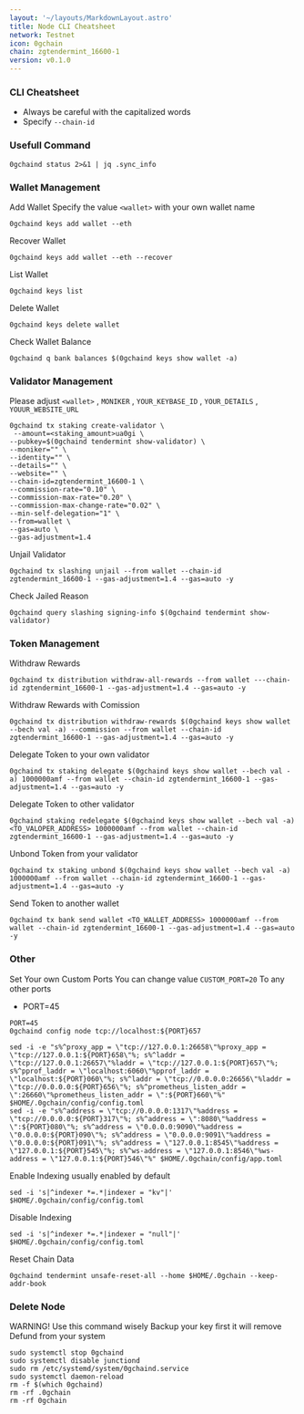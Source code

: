 ```yaml
---
layout: '~/layouts/MarkdownLayout.astro'
title: Node CLI Cheatsheet
network: Testnet
icon: 0gchain
chain: zgtendermint_16600-1
version: v0.1.0
---
```


### CLI Cheatsheet

- Always be careful with the capitalized words
- Specify `--chain-id`

### Usefull Command
```
0gchaind status 2>&1 | jq .sync_info
```

### Wallet Management

Add Wallet
Specify the value `<wallet>` with your own wallet name

```
0gchaind keys add wallet --eth
```

Recover Wallet
```
0gchaind keys add wallet --eth --recover
```

List Wallet
```
0gchaind keys list
```

Delete Wallet
```
0gchaind keys delete wallet
```

Check Wallet Balance
```
0gchaind q bank balances $(0gchaind keys show wallet -a)
```

### Validator Management

Please adjust `<wallet>` , `MONIKER` , `YOUR_KEYBASE_ID` , `YOUR_DETAILS` , `YOUUR_WEBSITE_URL`

```
0gchaind tx staking create-validator \
 --amount=<staking_amount>ua0gi \
--pubkey=$(0gchaind tendermint show-validator) \
--moniker="" \
--identity="" \
--details="" \
--website="" \
--chain-id=zgtendermint_16600-1 \
--commission-rate="0.10" \
--commission-max-rate="0.20" \
--commission-max-change-rate="0.02" \
--min-self-delegation="1" \
--from=wallet \
--gas=auto \
--gas-adjustment=1.4
```


Unjail Validator
```
0gchaind tx slashing unjail --from wallet --chain-id zgtendermint_16600-1 --gas-adjustment=1.4 --gas=auto -y
```

Check Jailed Reason
```
0gchaind query slashing signing-info $(0gchaind tendermint show-validator)
```

### Token Management

Withdraw Rewards
```
0gchaind tx distribution withdraw-all-rewards --from wallet ---chain-id zgtendermint_16600-1 --gas-adjustment=1.4 --gas=auto -y
```

Withdraw Rewards with Comission
```
0gchaind tx distribution withdraw-rewards $(0gchaind keys show wallet --bech val -a) --commission --from wallet --chain-id zgtendermint_16600-1 --gas-adjustment=1.4 --gas=auto -y
```

Delegate Token to your own validator
```
0gchaind tx staking delegate $(0gchaind keys show wallet --bech val -a) 1000000amf --from wallet --chain-id zgtendermint_16600-1 --gas-adjustment=1.4 --gas=auto -y
```

Delegate Token to other validator
```
0gchaind staking redelegate $(0gchaind keys show wallet --bech val -a) <TO_VALOPER_ADDRESS> 1000000amf --from wallet --chain-id zgtendermint_16600-1 --gas-adjustment=1.4 --gas=auto -y
```

Unbond Token from your validator
```
0gchaind tx staking unbond $(0gchaind keys show wallet --bech val -a) 1000000amf --from wallet --chain-id zgtendermint_16600-1 --gas-adjustment=1.4 --gas=auto -y
```

Send Token to another wallet
```
0gchaind tx bank send wallet <TO_WALLET_ADDRESS> 1000000amf --from wallet --chain-id zgtendermint_16600-1 --gas-adjustment=1.4 --gas=auto -y
```

### Other

Set Your own Custom Ports
You can change value `CUSTOM_PORT=20` To any other ports

- PORT=45

```
PORT=45
0gchaind config node tcp://localhost:${PORT}657
```
```
sed -i -e "s%^proxy_app = \"tcp://127.0.0.1:26658\"%proxy_app = \"tcp://127.0.0.1:${PORT}658\"%; s%^laddr = \"tcp://127.0.0.1:26657\"%laddr = \"tcp://127.0.0.1:${PORT}657\"%; s%^pprof_laddr = \"localhost:6060\"%pprof_laddr = \"localhost:${PORT}060\"%; s%^laddr = \"tcp://0.0.0.0:26656\"%laddr = \"tcp://0.0.0.0:${PORT}656\"%; s%^prometheus_listen_addr = \":26660\"%prometheus_listen_addr = \":${PORT}660\"%" $HOME/.0gchain/config/config.toml
sed -i -e "s%^address = \"tcp://0.0.0.0:1317\"%address = \"tcp://0.0.0.0:${PORT}317\"%; s%^address = \":8080\"%address = \":${PORT}080\"%; s%^address = \"0.0.0.0:9090\"%address = \"0.0.0.0:${PORT}090\"%; s%^address = \"0.0.0.0:9091\"%address = \"0.0.0.0:${PORT}091\"%; s%^address = \"127.0.0.1:8545\"%address = \"127.0.0.1:${PORT}545\"%; s%^ws-address = \"127.0.0.1:8546\"%ws-address = \"127.0.0.1:${PORT}546\"%" $HOME/.0gchain/config/app.toml
```

Enable Indexing usually enabled by default
```
sed -i 's|^indexer *=.*|indexer = "kv"|' $HOME/.0gchain/config/config.toml
```

Disable Indexing
```
sed -i 's|^indexer *=.*|indexer = "null"|' $HOME/.0gchain/config/config.toml
```

Reset Chain Data
```
0gchaind tendermint unsafe-reset-all --home $HOME/.0gchain --keep-addr-book
```

### Delete Node

WARNING! Use this command wisely 
Backup your key first it will remove Defund from your system

```
sudo systemctl stop 0gchaind
sudo systemctl disable junctiond
sudo rm /etc/systemd/system/0gchaind.service
sudo systemctl daemon-reload
rm -f $(which 0gchaind)
rm -rf .0gchain
rm -rf 0gchain
```
